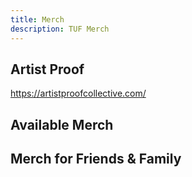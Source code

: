 ```yaml
---
title: Merch
description: TUF Merch
---
```



<Alert type="construction" />

## Artist Proof

https://artistproofcollective.com/

## Available Merch

## Merch for Friends & Family
